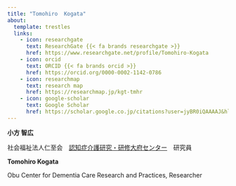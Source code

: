 ---
title: "Tomohiro  Kogata"
about: 
  template: trestles
  links:
    - icon: researchgate
      text: ResearchGate {{< fa brands researchgate >}}
      href: https://www.researchgate.net/profile/Tomohiro-Kogata
    - icon: orcid
      text: ORCID {{< fa brands orcid >}}
      href: https://orcid.org/0000-0002-1142-0786
    - icon: researchmap
      text: research map
      href: https://researchmap.jp/kgt-tmhr
    - icon: google-scholar
      text: Google Scholar
      href: https://scholar.google.co.jp/citations?user=jyBR0iQAAAAJ&hl
---

**小方 智広**

社会福祉法人仁至会　[認知症介護研究・研修大府センター](https://www.dcnet.gr.jp/center/obu/ "認知症介護研究・研修大府センター")　研究員

**Tomohiro Kogata**

Obu Center for Dementia Care Research and Practices, Researcher

